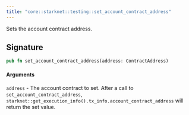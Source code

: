 ```yaml
---
title: "core::starknet::testing::set_account_contract_address"
---
```


Sets the account contract address.

## Signature

```rust
pub fn set_account_contract_address(address: ContractAddress)
```




#### Arguments

`address` - The account contract to set.
After a call to `set_account_contract_address`,
`starknet::get_execution_info().tx_info.account_contract_address` will return the set value.

